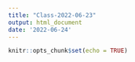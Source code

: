 ```yaml
---
title: "Class-2022-06-23"
output: html_document
date: '2022-06-24'
---
```


```r
knitr::opts_chunk$set(echo = TRUE)
```
